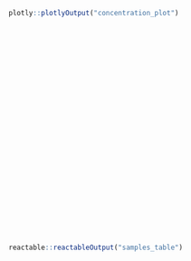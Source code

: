 ::: {.grid}

::: {.g-col-12 .g-col-md-6}

<div style="height: 400px;">
```r
plotly::plotlyOutput("concentration_plot")
```
</div>

:::

::: {.g-col-12 .g-col-md-6}

```r
reactable::reactableOutput("samples_table")
```

:::

:::